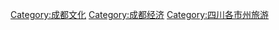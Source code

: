 [[Category:成都文化|Category:成都文化]]
[[Category:成都经济|Category:成都经济]]
[[Category:四川各市州旅游|Category:四川各市州旅游]]